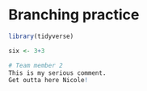 # Branching practice 
```r
library(tidyverse)
```


```r
six <- 3+3
```


```r
# Team member 2
This is my serious comment.
Get outta here Nicole!
```